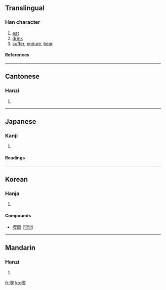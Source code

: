 {{see|吃}}

==Translingual==
===Han character===
{{Han char|rn=30|rad=口|as=09|sn=12|four=6703<sub>4</sub>|canj=口手竹大 (RQHK)}}
# [[eat]]
# [[drink]]
# [[suffer]], [[endure]], [[bear]]
====References====
{{Han ref|kx=0200.190|dkj=03987|dj=0422.030|hdz=10648.070|uh=55AB|ud=21931|bh=B3F0|bd=46064}}
----
==Cantonese==
===Hanzi===
{{yue-hanzi|jyut=|y=hek3}}
# {{defn|Cantonese}}
----
==Japanese==
===Kanji===
{{ja-kanji|grade=|rs=口09}}
# {{defn|Japanese}} 
====Readings====
{{ja-readings|on=[[きつ]] (kitsu), [[けき]] (keki)|kun=[[くう]] (kuu), [[のむ]] (nomu)}}
----
==Korean==
===Hanja===
{{ko-hanja|hangeul=끽|rv=kkik|mr=kkik|y=kkik}}
# {{defn|Korean}}
====Compounds====
* [[喫房]] ([[끽방]])
----

==Mandarin==
===Hanzi===
{{cmn-hanzi|pin=[[chī]] (chi1), [[jī]] (ji1)|wg=ch'ih<sup>1</sup>, chi<sup>1</sup>}}
# {{defn|Mandarin}}

[[fr:喫]]
[[ko:喫]]